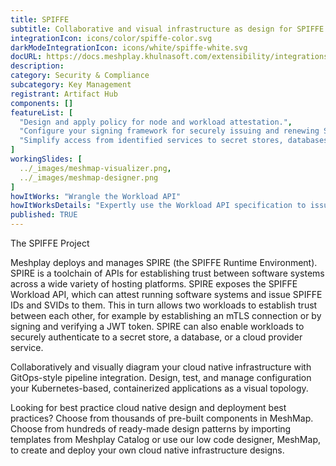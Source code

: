 ```yaml
---
title: SPIFFE
subtitle: Collaborative and visual infrastructure as design for SPIFFE
integrationIcon: icons/color/spiffe-color.svg
darkModeIntegrationIcon: icons/white/spiffe-white.svg
docURL: https://docs.meshplay.khulnasoft.com/extensibility/integrations/spiffe
description: 
category: Security & Compliance
subcategory: Key Management
registrant: Artifact Hub
components: []
featureList: [
  "Design and apply policy for node and workload attestation.",
  "Configure your signing framework for securely issuing and renewing SVIDs.",
  "Simplify access from identified services to secret stores, databases, services meshes and cloud provider services."
]
workingSlides: [
  ../_images/meshmap-visualizer.png,
  ../_images/meshmap-designer.png
]
howItWorks: "Wrangle the Workload API"
howItWorksDetails: "Expertly use the Workload API specification to issue and retrieve SVIDs."
published: TRUE
---
```

<p>
The SPIFFE Project
</p>
<p>
    Meshplay deploys and manages SPIRE (the SPIFFE Runtime Environment). SPIRE is a toolchain of APIs for establishing trust between software systems across a wide variety of hosting platforms. SPIRE exposes the SPIFFE Workload API, which can attest running software systems and issue SPIFFE IDs and SVIDs to them. This in turn allows two workloads to establish trust between each other, for example by establishing an mTLS connection or by signing and verifying a JWT token. SPIRE can also enable workloads to securely authenticate to a secret store, a database, or a cloud provider service.
</p>
<p>
    Collaboratively and visually diagram your cloud native infrastructure with GitOps-style pipeline integration. Design, test, and manage configuration your Kubernetes-based, containerized applications as a visual topology.
</p>
<p>
    Looking for best practice cloud native design and deployment best practices? Choose from thousands of pre-built components in MeshMap. Choose from hundreds of ready-made design patterns by importing templates from Meshplay Catalog or use our low code designer, MeshMap, to create and deploy your own cloud native infrastructure designs.
</p>
